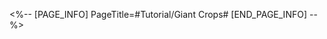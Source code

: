 <%-- [PAGE_INFO]
PageTitle=#Tutorial/Giant Crops#
[END_PAGE_INFO] --%>
{{Tutorial
|sort      = 996016
|title     = Giant Crops
|subtitle  = 
|type      = 
|about     = 
|image1    = Tutorial Giant Crops 1.png{{subst:void|<!--$UPLOAD:<<SpriteOutput/TutorialPic/TutorialPage_996016.png>-<Tutorial Giant Crops 1.png>-<Tutorial Files>>-->}}
|text1     = Plant {{Color|h|nobold=1|Pumpkins, Quillorbs, or Greenie Cabbages}} in {{Color|h|nobold=1|the same field}} fully to get a {{Color|h|nobold=1|Giant Crop}}
}}
